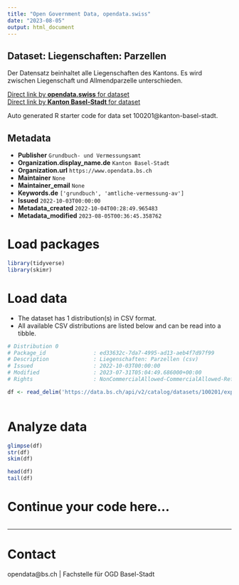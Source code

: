 ```yaml
---
title: "Open Government Data, opendata.swiss"
date: "2023-08-05"
output: html_document
---
```


## Dataset: Liegenschaften: Parzellen

Der Datensatz beinhaltet alle Liegenschaften des Kantons. Es wird zwischen Liegenschaft und Allmendparzelle unterschieden.

[Direct link by **opendata.swiss** for dataset](https://opendata.swiss/de/dataset/liegenschaften-parzellen)<br>
[Direct link by **Kanton Basel-Stadt** for dataset](https://data.bs.ch/explore/dataset/100201/)

Auto generated R starter code for data set 100201@kanton-basel-stadt.

## Metadata

- **Publisher** `Grundbuch- und Vermessungsamt`
- **Organization.display_name.de** `Kanton Basel-Stadt`
- **Organization.url** `https://www.opendata.bs.ch`
- **Maintainer** `None`
- **Maintainer_email** `None`
- **Keywords.de** `['grundbuch', 'amtliche-vermessung-av']`
- **Issued** `2022-10-03T00:00:00`
- **Metadata_created** `2022-10-04T00:28:49.965483`
- **Metadata_modified** `2023-08-05T00:36:45.358762`


# Load packages

```r

library(tidyverse)
library(skimr)

```

# Load data

-   The dataset has 1 distribution(s) in CSV format.
-   All available CSV distributions are listed below and can be read into a tibble.

```r

# Distribution 0
# Package_id               : ed33632c-7da7-4995-ad13-aeb4f7d97f99
# Description              : Liegenschaften: Parzellen (csv)
# Issued                   : 2022-10-03T00:00:00
# Modified                 : 2023-07-31T05:04:49.686000+00:00
# Rights                   : NonCommercialAllowed-CommercialAllowed-ReferenceRequired

df <- read_delim('https://data.bs.ch/api/v2/catalog/datasets/100201/exports/csv')



```

# Analyze data

```r

glimpse(df)
str(df)
skim(df)

head(df)
tail(df)

```

# Continue your code here...

```r

```

------------------------------------------------------------------------

# Contact

opendata@bs.ch | Fachstelle für OGD Basel-Stadt
